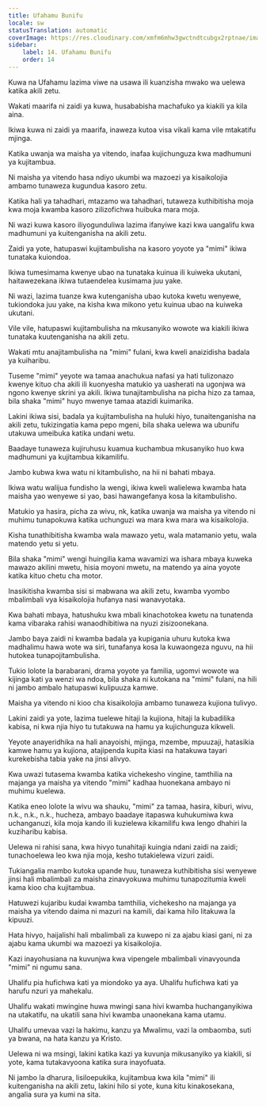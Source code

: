 ```yaml
---
title: Ufahamu Bunifu
locale: sw
statusTranslation: automatic
coverImage: https://res.cloudinary.com/xmfm6mhw3gwctndtcubgx2rptnae/image/upload/v1741354419/small_cover_la_gran_rebelion_28716e29d2.webp
sidebar:
    label: 14. Ufahamu Bunifu
    order: 14
---
```

Kuwa na Ufahamu lazima viwe na usawa ili kuanzisha mwako wa uelewa katika akili zetu.

Wakati maarifa ni zaidi ya kuwa, husababisha machafuko ya kiakili ya kila aina.

Ikiwa kuwa ni zaidi ya maarifa, inaweza kutoa visa vikali kama vile mtakatifu mjinga.

Katika uwanja wa maisha ya vitendo, inafaa kujichunguza kwa madhumuni ya kujitambua.

Ni maisha ya vitendo hasa ndiyo ukumbi wa mazoezi ya kisaikolojia ambamo tunaweza kugundua kasoro zetu.

Katika hali ya tahadhari, mtazamo wa tahadhari, tutaweza kuthibitisha moja kwa moja kwamba kasoro zilizofichwa huibuka mara moja.

Ni wazi kuwa kasoro iliyogunduliwa lazima ifanyiwe kazi kwa uangalifu kwa madhumuni ya kuitenganisha na akili zetu.

Zaidi ya yote, hatupaswi kujitambulisha na kasoro yoyote ya "mimi" ikiwa tunataka kuiondoa.

Ikiwa tumesimama kwenye ubao na tunataka kuinua ili kuiweka ukutani, haitawezekana ikiwa tutaendelea kusimama juu yake.

Ni wazi, lazima tuanze kwa kutenganisha ubao kutoka kwetu wenyewe, tukiondoka juu yake, na kisha kwa mikono yetu kuinua ubao na kuiweka ukutani.

Vile vile, hatupaswi kujitambulisha na mkusanyiko wowote wa kiakili ikiwa tunataka kuutenganisha na akili zetu.

Wakati mtu anajitambulisha na "mimi" fulani, kwa kweli anaizidisha badala ya kuiharibu.

Tuseme "mimi" yeyote wa tamaa anachukua nafasi ya hati tulizonazo kwenye kituo cha akili ili kuonyesha matukio ya uasherati na ugonjwa wa ngono kwenye skrini ya akili. Ikiwa tunajitambulisha na picha hizo za tamaa, bila shaka "mimi" huyo mwenye tamaa atazidi kuimarika.

Lakini ikiwa sisi, badala ya kujitambulisha na huluki hiyo, tunaitenganisha na akili zetu, tukizingatia kama pepo mgeni, bila shaka uelewa wa ubunifu utakuwa umeibuka katika undani wetu.

Baadaye tunaweza kujiruhusu kuamua kuchambua mkusanyiko huo kwa madhumuni ya kujitambua kikamilifu.

Jambo kubwa kwa watu ni kitambulisho, na hii ni bahati mbaya.

Ikiwa watu walijua fundisho la wengi, ikiwa kweli walielewa kwamba hata maisha yao wenyewe si yao, basi hawangefanya kosa la kitambulisho.

Matukio ya hasira, picha za wivu, nk, katika uwanja wa maisha ya vitendo ni muhimu tunapokuwa katika uchunguzi wa mara kwa mara wa kisaikolojia.

Kisha tunathibitisha kwamba wala mawazo yetu, wala matamanio yetu, wala matendo yetu si yetu.

Bila shaka "mimi" wengi huingilia kama wavamizi wa ishara mbaya kuweka mawazo akilini mwetu, hisia moyoni mwetu, na matendo ya aina yoyote katika kituo chetu cha motor.

Inasikitisha kwamba sisi si mabwana wa akili zetu, kwamba vyombo mbalimbali vya kisaikolojia hufanya nasi wanavyotaka.

Kwa bahati mbaya, hatushuku kwa mbali kinachotokea kwetu na tunatenda kama vibaraka rahisi wanaodhibitiwa na nyuzi zisizoonekana.

Jambo baya zaidi ni kwamba badala ya kupigania uhuru kutoka kwa madhalimu hawa wote wa siri, tunafanya kosa la kuwaongeza nguvu, na hii hutokea tunapojitambulisha.

Tukio lolote la barabarani, drama yoyote ya familia, ugomvi wowote wa kijinga kati ya wenzi wa ndoa, bila shaka ni kutokana na "mimi" fulani, na hili ni jambo ambalo hatupaswi kulipuuza kamwe.

Maisha ya vitendo ni kioo cha kisaikolojia ambamo tunaweza kujiona tulivyo.

Lakini zaidi ya yote, lazima tuelewe hitaji la kujiona, hitaji la kubadilika kabisa, ni kwa njia hiyo tu tutakuwa na hamu ya kujichunguza kikweli.

Yeyote anayeridhika na hali anayoishi, mjinga, mzembe, mpuuzaji, hatasikia kamwe hamu ya kujiona, atajipenda kupita kiasi na hatakuwa tayari kurekebisha tabia yake na jinsi alivyo.

Kwa uwazi tutasema kwamba katika vichekesho vingine, tamthilia na majanga ya maisha ya vitendo "mimi" kadhaa huonekana ambayo ni muhimu kuelewa.

Katika eneo lolote la wivu wa shauku, "mimi" za tamaa, hasira, kiburi, wivu, n.k., n.k., n.k., hucheza, ambayo baadaye itapaswa kuhukumiwa kwa uchanganuzi, kila moja kando ili kuzielewa kikamilifu kwa lengo dhahiri la kuziharibu kabisa.

Uelewa ni rahisi sana, kwa hivyo tunahitaji kuingia ndani zaidi na zaidi; tunachoelewa leo kwa njia moja, kesho tutakielewa vizuri zaidi.

Tukiangalia mambo kutoka upande huu, tunaweza kuthibitisha sisi wenyewe jinsi hali mbalimbali za maisha zinavyokuwa muhimu tunapozitumia kweli kama kioo cha kujitambua.

Hatuwezi kujaribu kudai kwamba tamthilia, vichekesho na majanga ya maisha ya vitendo daima ni mazuri na kamili, dai kama hilo litakuwa la kipuuzi.

Hata hivyo, haijalishi hali mbalimbali za kuwepo ni za ajabu kiasi gani, ni za ajabu kama ukumbi wa mazoezi ya kisaikolojia.

Kazi inayohusiana na kuvunjwa kwa vipengele mbalimbali vinavyounda "mimi" ni ngumu sana.

Uhalifu pia hufichwa kati ya miondoko ya aya. Uhalifu hufichwa kati ya harufu nzuri ya mahekalu.

Uhalifu wakati mwingine huwa mwingi sana hivi kwamba huchanganyikiwa na utakatifu, na ukatili sana hivi kwamba unaonekana kama utamu.

Uhalifu umevaa vazi la hakimu, kanzu ya Mwalimu, vazi la ombaomba, suti ya bwana, na hata kanzu ya Kristo.

Uelewa ni wa msingi, lakini katika kazi ya kuvunja mikusanyiko ya kiakili, si yote, kama tutakavyoona katika sura inayofuata.

Ni jambo la dharura, lisiloepukika, kujitambua kwa kila "mimi" ili kuitenganisha na akili zetu, lakini hilo si yote, kuna kitu kinakosekana, angalia sura ya kumi na sita.

